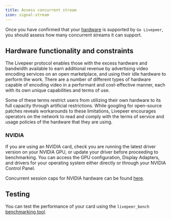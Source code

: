```yaml
---
title: Assess concurrent stream
icon: signal-stream
---
```


Once you have confirmed that your
[hardware](/references/go-livepeer/gpu-support) is supported by `Go Livepeer`,
you should assess how many concurrent streams it can support.

## Hardware functionality and constraints

The Livepeer protocol enables those with the excess hardware and bandwidth
available to earn additional revenue by advertising video encoding services on
an open marketplace, and using their idle hardware to perform the work. There
are a number of different types of hardware capable of encoding video in a
performant and cost-effective manner, each with its own unique capabilities and
terms of use.

Some of these terms restrict users from utilizing their own hardware to its full
capacity through artificial restrictions. While googling for open-source patches
reveals workarounds to these limitations, Livepeer encourages operators on the
network to read and comply with the terms of service and usage policies of the
hardware that they are using.

### NVIDIA

If you are using an NVIDIA card, check you are running the latest driver version
on your NVIDIA GPU, or update your driver before proceeding to benchmarking. You
can access the GPU configuration, Display Adapters, and drivers for your
operating system either directly or through your NVIDIA Control Panel.

Concurrent session caps for NVIDIA hardware can be found
[here](https://developer.nvidia.com/video-encode-decode-gpu-support-matrix).

## Testing

You can test the performance of your card using the `livepeer_bench`
[benchmarking tool](/orchestrators/guides/benchmark-transcoding).
